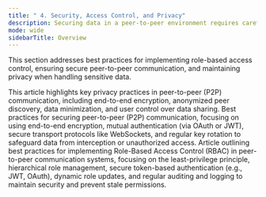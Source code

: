 ```yaml
---
title: " 4. Security, Access Control, and Privacy"
description: Securing data in a peer-to-peer environment requires careful consideration of how information is accessed, shared, and protected.
mode: wide
sidebarTitle: Overview
---
```


This section addresses best practices for implementing role-based access control, ensuring secure peer-to-peer communication, and maintaining privacy when handling sensitive data.

<CardGroup>
  <Card title="Maintaining Privacy in Peer-to-Peer Communication" icon="user-shield" iconType="solid" href="/best-practices/maintaining-privacy-in-peer-to-peer-communication">
  This article highlights key privacy practices in peer-to-peer (P2P) communication, including end-to-end encryption, anonymized peer discovery, data minimization, and user control over data sharing.
  </Card>
  <Card title="Secure Peer-to-Peer Communication" icon="lock" iconType="solid" href="/best-practices/secure-peer-to-peer-communication">
  Best practices for securing peer-to-peer (P2P) communication, focusing on using end-to-end encryption, mutual authentication (via OAuth or JWT), secure transport protocols like WebSockets, and regular key rotation to safeguard data from interception or unauthorized access.

  </Card>
  <Card title="Implementing Role-Based Access Control (RBAC)" icon="users-gear" iconType="solid" href="/best-practices/implementing-role-based-access-control-rbac">
    Article outlining best practices for implementing Role-Based Access Control (RBAC) in peer-to-peer communication systems, focusing on the least-privilege principle, hierarchical role management, secure token-based authentication (e.g., JWT, OAuth), dynamic role updates, and regular auditing and logging to maintain security and prevent stale permissions.

  </Card>
</CardGroup>



